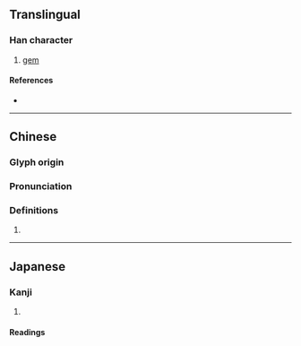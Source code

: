 {{character info/new}}
==Translingual==

===Han character===
{{Han char|rn=96|rad=玉|as=11|sn=15|four=12194|canj=MGVVD|ids=⿰𤣩巢}}

# [[gem]]

====References====
* {{Han ref|kx=0741.030|dkj=21201|dj=1150.210|hdz=21136.090|uh=7485|ud=29829|bh=E6A8|bd=59048}}

----

==Chinese==
{{zh-forms}}

===Glyph origin===
{{Han etym}}

===Pronunciation===
{{zh-pron
|m=suǒ,zǎo
|c=so2,zou2
|mc=y
|oc=y
|cat=
}}

===Definitions===
{{zh-hanzi}}

# {{rfdef|zh}}

----

==Japanese==

===Kanji===
{{ja-kanji|grade=|rs=玉11}}

# {{defn|lang=ja|sort=玉11}}

====Readings====
{{ja-readings|on=[[そう]] (sō), [[さ]] (sa)|kun=|nanori=}}